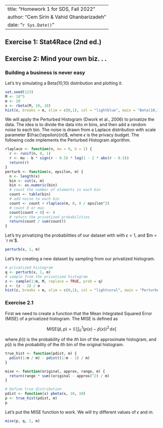 
---
title: "Homework 1 for SDS, Fall 2022"
author: "Cem Sirin & Vahid Ghanbarizadeh"
date: "`r Sys.Date()`"
---

## Exercise 1: Stat4Race (2nd ed.)

## Exercise 2: Mind your own biz. . .

### Building a business is never easy

Let's try simulating a Beta(10,10) distribution and plotting it.

```r
set.seed(123)
M <- 10^5
m <- 20
x <- rbeta(M, 10, 10)
hist(x, breaks = m, xlim = c(0,1), col = "lightblue", main = "Beta(10,10) distribution")
```

We will apply the Perturbed Histogram (Dwork et al., 2006) to privatize the data. The idea is to divide the data into $m$ bins, and then add a random noise to each bin. The noise is drawn from a Laplace distribution with scale parameter $\frac{\epsilon}{n}$, where $\epsilon$ is the privacy budget. The following code implements the Perturbed Histogram algorithm.

```r
rlaplace <- function(n, mu = 0, b = 1) {
  r <- runif(n, 0, 1)
  r <- mu - b * sign(r - 0.5) * log(1 - 2 * abs(r - 0.5))
  return(r)
}
perturb <- function(x, epsilon, m) {
  n <- length(x)
  bin <- cut(x, m)
  bin <- as.numeric(bin)
  # count the number of elements in each bin
  count <- table(bin)
  # add noise to each bin
  count <- count + rlaplace(m, 0, 8 / epsilon^2)
  # count 0 or max
  count[count < 0] <- 0
  # return the privatized probabilities
  return(count / sum(count))
}
```

Let's try privatizing the probabilities of our dataset with with $\epsilon = 1$, and $m = `r m`$.

```r
perturb(x, 1, m)
```

Let's try creating a new dataset by sampling from our privatized histogram.

```r
# privatized histogram
q <- perturb(x, 1, m) 
# sample from the privatized histogram
z <- sample(1:m, M, replace = TRUE, prob = q) 
z <- (z - 1) / m
hist(z, breaks = m, xlim = c(0,1), col = "lightcoral", main = "Perturbed Beta(10,10) distribution")
```

### Exercise 2.1

First we need to create a function that the Mean Integrated Squared Error (MISE) of a privatized histogram. The MISE is defined as

$$
\text{MISE}(\hat{p}, p) = \mathbb{E}\left[ \int_{0}^{1} (p(x) - \hat{p}(x))^2 \, \mathrm{d}x \right]
$$

where $\hat{p}(i)$ is the probability of the $i$th bin of the approximate histogram, and $p(i)$ is the probability of the $i$th bin of the original histogram.

```r
true_hist <- function(pdist, m) {
  pdist(1:m / m) - pdist((1:m - 1) / m)
}

mise <- function(original, approx, range, m) {
  return(range * sum((original - approx)^2) / m)
}

# Define true distribution
pdist <- function(x) pbeta(x, 10, 10)
p <- true_hist(pdist, m)
p
```


Let's put the MISE function to work. We will try different values of $\epsilon$ and $m$.

```r
mise(p, q, 1, m)
```